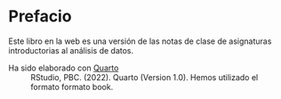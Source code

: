 # Prefacio {.unnumbered}

Este libro en la web  es una versión 
de las notas de clase de asignaturas introductorias al análisis de datos.

Ha sido elaborado con [Quarto](https://quarto.org/)
: RStudio, PBC. (2022). Quarto (Version 1.0). Hemos utilizado el formato formato book.


